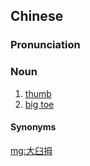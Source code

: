 ==Chinese==
{{zh-forms}}

===Pronunciation===
{{zh-pron
|mn=zz:tōa-khū-bú
|cat=n
}}

===Noun===
{{zh-noun}} {{tcx|Zhangzhou|_|Min Nan|lang=zh}}

# [[thumb]]
# [[big toe]]

====Synonyms====
{{zh-dial|拇指}}

[[mg:大臼拇]]